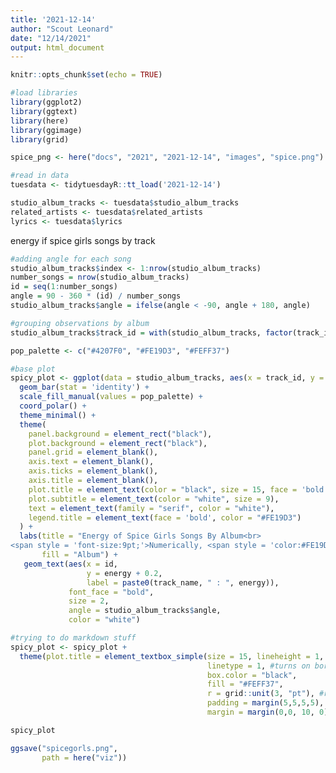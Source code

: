 ```yaml
---
title: '2021-12-14'
author: "Scout Leonard"
date: "12/14/2021"
output: html_document
---
```


```r
knitr::opts_chunk$set(echo = TRUE)

#load libraries
library(ggplot2)
library(ggtext)
library(here)
library(ggimage)
library(grid)

spice_png <- here("docs", "2021", "2021-12-14", "images", "spice.png")
```

```r
#read in data
tuesdata <- tidytuesdayR::tt_load('2021-12-14')

studio_album_tracks <- tuesdata$studio_album_tracks
related_artists <- tuesdata$related_artists
lyrics <- tuesdata$lyrics
```
energy if spice girls songs by track 

```r
#adding angle for each song
studio_album_tracks$index <- 1:nrow(studio_album_tracks)
number_songs = nrow(studio_album_tracks)
id = seq(1:number_songs)
angle = 90 - 360 * (id) / number_songs
studio_album_tracks$angle = ifelse(angle < -90, angle + 180, angle)

#grouping observations by album
studio_album_tracks$track_id = with(studio_album_tracks, factor(track_id, levels = track_id[order(ave(energy, album_name, FUN = min), energy)]))

pop_palette <- c("#4207F0", "#FE19D3", "#FEFF37")

#base plot                                               
spicy_plot <- ggplot(data = studio_album_tracks, aes(x = track_id, y = energy, fill = album_name)) +
  geom_bar(stat = 'identity') +
  scale_fill_manual(values = pop_palette) +
  coord_polar() +
  theme_minimal() +
  theme(
    panel.background = element_rect("black"),
    plot.background = element_rect("black"),
    panel.grid = element_blank(),
    axis.text = element_blank(),
    axis.ticks = element_blank(), 
    axis.title = element_blank(),
    plot.title = element_text(color = "black", size = 15, face = 'bold'),
    plot.subtitle = element_text(color = "white", size = 9),
    text = element_text(family = "serif", color = "white"),
    legend.title = element_text(face = 'bold', color = "#FE19D3")
  ) +
  labs(title = "Energy of Spice Girls Songs By Album<br>
<span style = 'font-size:9pt;'>Numerically, <span style = 'color:#FE19D3;'>Energy</span> is a measure from 0.0 to 1.0 and represents a perceptual \nmeasure of intensity and activity. Typically, energetic tracks feel fast, loud, and noisy. </span>",
       fill = "Album") +
   geom_text(aes(x = id, 
                 y = energy + 0.2,
                 label = paste0(track_name, " : ", energy)),
             font_face = "bold",
             size = 2,
             angle = studio_album_tracks$angle,
             color = "white")

#trying to do markdown stuff
spicy_plot <- spicy_plot +
  theme(plot.title = element_textbox_simple(size = 15, lineheight = 1, 
                                            linetype = 1, #turns on border
                                            box.color = "black",
                                            fill = "#FEFF37",
                                            r = grid::unit(3, "pt"), #radius for rounded corners
                                            padding = margin(5,5,5,5),
                                            margin = margin(0,0, 10, 0)))

spicy_plot

ggsave("spicegorls.png",
       path = here("viz"))
```

